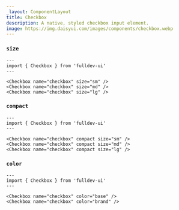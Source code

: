```yaml
---
_layout: ComponentLayout
title: Checkbox
description: A native, styled checkbox input element.
image: https://img.daisyui.com/images/components/checkbox.webp
---
```


### `size`

```astro live
---
import { Checkbox } from 'fulldev-ui'
---

<Checkbox name="checkbox" size="sm" />
<Checkbox name="checkbox" size="md" />
<Checkbox name="checkbox" size="lg" />
```

### `compact`

```astro live
---
import { Checkbox } from 'fulldev-ui'
---

<Checkbox name="checkbox" compact size="sm" />
<Checkbox name="checkbox" compact size="md" />
<Checkbox name="checkbox" compact size="lg" />
```

### `color`

```astro live
---
import { Checkbox } from 'fulldev-ui'
---

<Checkbox name="checkbox" color="base" />
<Checkbox name="checkbox" color="brand" />
```
